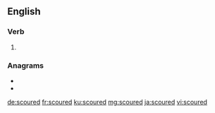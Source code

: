 ==English==

===Verb===
{{head|en|verb form}}

# {{en-past of|scour}}

===Anagrams===
* {{l|en|coursed}}
* {{l|en|sourced}}

[[de:scoured]]
[[fr:scoured]]
[[ku:scoured]]
[[mg:scoured]]
[[ja:scoured]]
[[vi:scoured]]